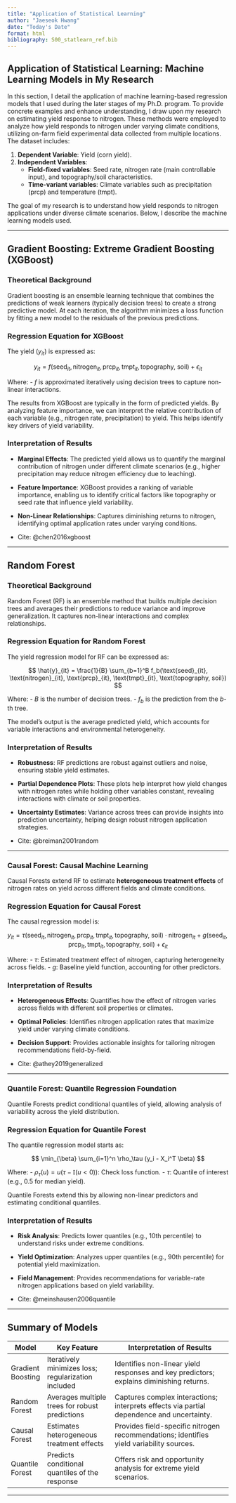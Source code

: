 ```yaml
---
title: "Application of Statistical Learning"
author: "Jaeseok Hwang"
date: "Today's Date"
format: html
bibliography: S00_statlearn_ref.bib
---
```


## Application of Statistical Learning: Machine Learning Models in My Research

In this section, I detail the application of machine learning-based regression models that I used during the later stages of my Ph.D. program. To provide concrete examples and enhance understanding, I draw upon my research on estimating yield response to nitrogen. These methods were employed to analyze how yield responds to nitrogen under varying climate conditions, utilizing on-farm field experimental data collected from multiple locations. The dataset includes:

1. **Dependent Variable**: Yield (corn yield).
2. **Independent Variables**: 
   - **Field-fixed variables**: Seed rate, nitrogen rate (main controllable input), and topography/soil characteristics.
   - **Time-variant variables**: Climate variables such as precipitation (prcp) and temperature (tmpt).

The goal of my research is to understand how yield responds to nitrogen applications under diverse climate scenarios. Below, I describe the machine learning models used.

---

## Gradient Boosting: Extreme Gradient Boosting (XGBoost)

### Theoretical Background

Gradient boosting is an ensemble learning technique that combines the predictions of weak learners (typically decision trees) to create a strong predictive model. At each iteration, the algorithm minimizes a loss function by fitting a new model to the residuals of the previous predictions.

### Regression Equation for XGBoost

The yield ($y_{it}$) is expressed as:

$$
y_{it} = f(\text{seed}_{it}, \text{nitrogen}_{it}, \text{prcp}_{it}, \text{tmpt}_{it}, \text{topography, soil}) + \epsilon_{it}
$$

Where:
- $f$ is approximated iteratively using decision trees to capture non-linear interactions.

The results from XGBoost are typically in the form of predicted yields. By analyzing feature importance, we can interpret the relative contribution of each variable (e.g., nitrogen rate, precipitation) to yield. This helps identify key drivers of yield variability.

### Interpretation of Results

- **Marginal Effects**: The predicted yield allows us to quantify the marginal contribution of nitrogen under different climate scenarios (e.g., higher precipitation may reduce nitrogen efficiency due to leaching).
- **Feature Importance**: XGBoost provides a ranking of variable importance, enabling us to identify critical factors like topography or seed rate that influence yield variability.
- **Non-Linear Relationships**: Captures diminishing returns to nitrogen, identifying optimal application rates under varying conditions.

- Cite: @chen2016xgboost

---

## Random Forest

### Theoretical Background

Random Forest (RF) is an ensemble method that builds multiple decision trees and averages their predictions to reduce variance and improve generalization. It captures non-linear interactions and complex relationships.

### Regression Equation for Random Forest

The yield regression model for RF can be expressed as:

$$
\hat{y}_{it} = \frac{1}{B} \sum_{b=1}^B f_b(\text{seed}_{it}, \text{nitrogen}_{it}, \text{prcp}_{it}, \text{tmpt}_{it}, \text{topography, soil})
$$

Where:
- $B$ is the number of decision trees.
- $f_b$ is the prediction from the $b$-th tree.

The model's output is the average predicted yield, which accounts for variable interactions and environmental heterogeneity.

### Interpretation of Results

- **Robustness**: RF predictions are robust against outliers and noise, ensuring stable yield estimates.
- **Partial Dependence Plots**: These plots help interpret how yield changes with nitrogen rates while holding other variables constant, revealing interactions with climate or soil properties.
- **Uncertainty Estimates**: Variance across trees can provide insights into prediction uncertainty, helping design robust nitrogen application strategies.

- Cite: @breiman2001random

---

### Causal Forest: Causal Machine Learning

Causal Forests extend RF to estimate **heterogeneous treatment effects** of nitrogen rates on yield across different fields and climate conditions.

### Regression Equation for Causal Forest

The causal regression model is:

$$
y_{it} = \tau(\text{seed}_{it}, \text{nitrogen}_{it}, \text{prcp}_{it}, \text{tmpt}_{it}, \text{topography, soil}) \cdot \text{nitrogen}_{it} + g(\text{seed}_{it}, \text{prcp}_{it}, \text{tmpt}_{it}, \text{topography, soil}) + \epsilon_{it}
$$

Where:
- $\tau$: Estimated treatment effect of nitrogen, capturing heterogeneity across fields.
- $g$: Baseline yield function, accounting for other predictors.

### Interpretation of Results

- **Heterogeneous Effects**: Quantifies how the effect of nitrogen varies across fields with different soil properties or climates.
- **Optimal Policies**: Identifies nitrogen application rates that maximize yield under varying climate conditions.
- **Decision Support**: Provides actionable insights for tailoring nitrogen recommendations field-by-field.

- Cite: @athey2019generalized

---

### Quantile Forest: Quantile Regression Foundation

Quantile Forests predict conditional quantiles of yield, allowing analysis of variability across the yield distribution.

### Regression Equation for Quantile Forest

The quantile regression model starts as:

$$
\min_{\beta} \sum_{i=1}^n \rho_\tau (y_i - X_i^T \beta)
$$

Where:
- $\rho_\tau(u) = u(\tau - \mathbb{I}(u < 0))$: Check loss function.
- $\tau$: Quantile of interest (e.g., 0.5 for median yield).

Quantile Forests extend this by allowing non-linear predictors and estimating conditional quantiles.

### Interpretation of Results

- **Risk Analysis**: Predicts lower quantiles (e.g., 10th percentile) to understand risks under extreme conditions.
- **Yield Optimization**: Analyzes upper quantiles (e.g., 90th percentile) for potential yield maximization.
- **Field Management**: Provides recommendations for variable-rate nitrogen applications based on yield variability.

- Cite: @meinshausen2006quantile

---

## Summary of Models

| **Model**          | **Key Feature**                                      | **Interpretation of Results**                                                                 |
|---------------------|------------------------------------------------------|----------------------------------------------------------------------------------------------|
| Gradient Boosting   | Iteratively minimizes loss; regularization included  | Identifies non-linear yield responses and key predictors; explains diminishing returns.      |
| Random Forest       | Averages multiple trees for robust predictions       | Captures complex interactions; interprets effects via partial dependence and uncertainty.    |
| Causal Forest       | Estimates heterogeneous treatment effects            | Provides field-specific nitrogen recommendations; identifies yield variability sources.      |
| Quantile Forest     | Predicts conditional quantiles of the response       | Offers risk and opportunity analysis for extreme yield scenarios.                           |

---
